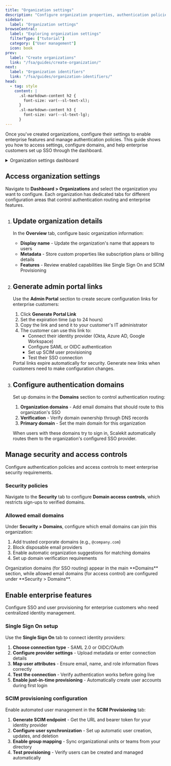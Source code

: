 ```yaml
---
title: "Organization settings"
description: "Configure organization properties, authentication policies, and enterprise features through the dashboard and API."
sidebar:
  label: "Organization settings"
browseCentral:
  label: "Exploring organization settings"
  filterType: ["tutorial"]
  category: ["User management"]
  icon: book
prev:
  label: "Create organizations"
  link: "/fsa/guides/create-organization/"
next:
  label: "Organization identifiers"
  link: "/fsa/guides/organization-identifiers/"
head:
  - tag: style
    content: |
      .sl-markdown-content h2 {
        font-size: var(--sl-text-xl);
      }
      .sl-markdown-content h3 {
        font-size: var(--sl-text-lg);
      }
---
```



Once you've created organizations, configure their settings to enable enterprise features and manage authentication policies. This guide shows you how to access settings, configure domains, and help enterprise customers set up SSO through the dashboard.

<details>
<summary>Organization settings dashboard</summary>

![](@/assets/docs/organization-settings/settings-0.png)

</details>

## Access organization settings

Navigate to **Dashboard > Organizations** and select the organization you want to configure. Each organization has dedicated tabs for different configuration areas that control authentication routing and enterprise features.

<Steps>

1. ## Update organization details

   In the **Overview** tab, configure basic organization information:

   - **Display name** - Update the organization's name that appears to users
   - **Metadata** - Store custom properties like subscription plans or billing details
   - **Features** - Review enabled capabilities like Single Sign On and SCIM Provisioning

2. ## Generate admin portal links

   Use the **Admin Portal** section to create secure configuration links for enterprise customers:

   1. Click **Generate Portal Link**
   2. Set the expiration time (up to 24 hours)
   3. Copy the link and send it to your customer's IT administrator
   4. The customer can use this link to:
      - Connect their identity provider (Okta, Azure AD, Google Workspace)
      - Configure SAML or OIDC authentication
      - Set up SCIM user provisioning
      - Test their SSO connection

   <Aside type="tip">
   Portal links expire automatically for security. Generate new links when customers need to make configuration changes.
   </Aside>

3. ## Configure authentication domains

   Set up domains in the **Domains** section to control authentication routing:

   1. **Organization domains** - Add email domains that should route to this organization's SSO
   2. **Verification** - Verify domain ownership through DNS records
   3. **Primary domain** - Set the main domain for this organization

   When users with these domains try to sign in, Scalekit automatically routes them to the organization's configured SSO provider.

</Steps>

## Manage security and access controls

Configure authentication policies and access controls to meet enterprise security requirements.

### Security policies

Navigate to the **Security** tab to configure **Domain access controls**, which restricts sign-ups to verified domains.

### Allowed email domains

Under **Security > Domains**, configure which email domains can join this organization:

1. Add trusted corporate domains (e.g., `@company.com`)
2. Block disposable email providers
3. Enable automatic organization suggestions for matching domains
4. Set up domain verification requirements

<Aside type="note">
Organization domains (for SSO routing) appear in the main **Domains** section, while allowed email domains (for access control) are configured under **Security > Domains**.
</Aside>

## Enable enterprise features

Configure SSO and user provisioning for enterprise customers who need centralized identity management.

### Single Sign On setup

Use the **Single Sign On** tab to connect identity providers:

1. **Choose connection type** - SAML 2.0 or OIDC/OAuth
2. **Configure provider settings** - Upload metadata or enter connection details
3. **Map user attributes** - Ensure email, name, and role information flows correctly
4. **Test the connection** - Verify authentication works before going live
5. **Enable just-in-time provisioning** - Automatically create user accounts during first login <Badge type="note" text="Coming soon" />

### SCIM provisioning configuration

Enable automated user management in the **SCIM Provisioning** tab:

1. **Generate SCIM endpoint** - Get the URL and bearer token for your identity provider
2. **Configure user synchronization** - Set up automatic user creation, updates, and deletion
3. **Enable group mapping** - Sync organizational units or teams from your directory
4. **Test provisioning** - Verify users can be created and managed automatically
